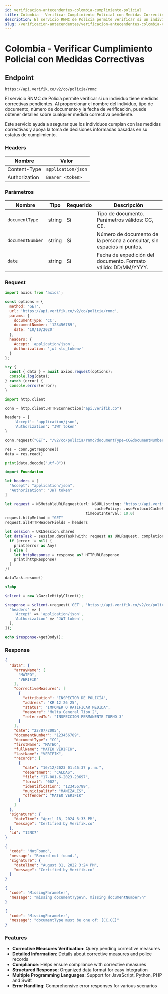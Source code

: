 ```yaml
---
id: verificacion-antecendentes-colombia-cumplimiento-policial
title: Colombia - Verificar Cumplimiento Policial con Medidas Correctivas
description: El servicio RNMC de Policía permite verificar si un individuo tiene medidas correctivas pendientes. Al proporcionar el nombre del individuo, tipo de documento, número de documento y la fecha de verificación, puede obtener detalles sobre cualquier medida correctiva pendiente.
slug: /verificacion-antecendentes/verificacion-antecendentes-colombia-cumplimiento-policial
---
```



# Colombia - Verificar Cumplimiento Policial con Medidas Correctivas

## Endpoint

```
https://api.verifik.co/v2/co/policia/rnmc
```

El servicio RNMC de Policía permite verificar si un individuo tiene medidas correctivas pendientes. Al proporcionar el nombre del individuo, tipo de documento, número de documento y la fecha de verificación, puede obtener detalles sobre cualquier medida correctiva pendiente.

Este servicio ayuda a asegurar que los individuos cumplan con las medidas correctivas y apoya la toma de decisiones informadas basadas en su estatus de cumplimiento.

### Headers

| Nombre         | Valor              |
| -------------- | ------------------ |
| Content-Type   | `application/json` |
| Authorization  | `Bearer <token>`   |

### Parámetros

| Nombre             | Tipo   | Requerido | Descripción                                                                 |
| ------------------ | ------ | --------- | --------------------------------------------------------------------------- |
| `documentType`     | string | Sí        | Tipo de documento. Parámetros válidos: CC, CE.                             |
| `documentNumber`   | string | Sí        | Número de documento de la persona a consultar, sin espacios ni puntos.       |
| `date`             | string | Sí        | Fecha de expedición del documento. Formato válido: DD/MM/YYYY.              |

### Request

<Tabs>
  <TabItem value="javascript" label="JavaScript">

```javascript
import axios from 'axios';

const options = {
  method: 'GET',
  url: 'https://api.verifik.co/v2/co/policia/rnmc',
  params: {
    documentType: 'CC', 
    documentNumber: '123456789', 
    date: '10/10/2020'
  },  
  headers: {
    Accept: 'application/json',
    Authorization: 'jwt <tu_token>'
  }
};

try {
  const { data } = await axios.request(options);
  console.log(data);
} catch (error) {
  console.error(error);
}
```

  </TabItem>
  <TabItem value="python" label="Python">

```python
import http.client

conn = http.client.HTTPSConnection("api.verifik.co")

headers = {
    'Accept': "application/json",
    'Authorization': "JWT token"
}

conn.request("GET", "/v2/co/policia/rnmc?documentType=CC&documentNumber=123456789&date=10/10/2020", headers=headers)

res = conn.getresponse()
data = res.read()

print(data.decode("utf-8"))
```

  </TabItem>
  <TabItem value="swift" label="Swift">

```swift
import Foundation

let headers = [
  "Accept": "application/json",
  "Authorization": "JWT token"
]

let request = NSMutableURLRequest(url: NSURL(string: "https://api.verifik.co/v2/co/policia/rnmc?documentType=CC&documentNumber=123456789&date=10/10/2020")! as URL,
                                        cachePolicy: .useProtocolCachePolicy,
                                    timeoutInterval: 10.0)
request.httpMethod = "GET"
request.allHTTPHeaderFields = headers

let session = URLSession.shared
let dataTask = session.dataTask(with: request as URLRequest, completionHandler: { (data, response, error) -> Void in
  if (error != nil) {
    print(error as Any)
  } else {
    let httpResponse = response as? HTTPURLResponse
    print(httpResponse)
  }
})

dataTask.resume()
```

  </TabItem>
  <TabItem value="php" label="PHP">

```php
<?php

$client = new \GuzzleHttp\Client();

$response = $client->request('GET', 'https://api.verifik.co/v2/co/policia/rnmc?documentType=CC&documentNumber=123456789&date=10/10/2020', [
  'headers' => [
    'Accept' => 'application/json',
    'Authorization' => 'JWT token',
  ],
]);

echo $response->getBody();
```

  </TabItem>
</Tabs>

### Response

<Tabs>
  <TabItem value="200" label="200">

```json
{
  "data": {
    "arrayName": [
      "MATEO",
      "VERIFIK"
    ],
    "correctiveMeasures": [
      {
        "attribution": "INSPECTOR DE POLICÍA",
        "address": "KR 12 26 25",
        "status": "IMPONER O RATIFICAR MEDIDA",
        "measure": "Multa General Tipo 2",
        "referredTo": "INSPECCION PERMANENTE TURNO 3"
      }
    ],
    "date": "22/07/2005",
    "documentNumber": "123456789",
    "documentType": "CC",
    "firstName": "MATEO",
    "fullName": "MATEO VERIFIK",
    "lastName": "VERIFIK",
    "records": [
      {
        "date": "16/12/2023 01:46:37 p. m.",
        "department": "CALDAS",
        "file": "17-001-6-2023-20697",
        "format": "002",
        "identification": "123456789",
        "municipality": "MANIZALES",
        "offender": "MATEO VERIFIK"
      }
    ]
  },
  "signature": {
    "dateTime": "April 18, 2024 6:33 PM",
    "message": "Certified by Verifik.co"
  },
  "id": "12NC7"
}
```

  </TabItem>
  <TabItem value="404" label="404">

```json
{
  "code": "NotFound",
  "message": "Record not found.",
  "signature": {
    "dateTime": "August 31, 2022 3:24 PM",
    "message": "Certified by Verifik.co"
  }
}
```

  </TabItem>
  <TabItem value="409-1" label="409 (Parámetros Faltantes)">

```json
{
  "code": "MissingParameter",
  "message": "missing documentType\n. missing documentNumber\n"
}
```

  </TabItem>
  <TabItem value="409-2" label="409 (Tipo de Documento Inválido)">

```json
{
  "code": "MissingParameter",
  "message": "documentType must be one of: [CC,CE]"
}
```

  </TabItem>
</Tabs>

### Features

-   **Corrective Measures Verification**: Query pending corrective measures
-   **Detailed Information**: Details about corrective measures and police records
-   **Compliance**: Helps ensure compliance with corrective measures
-   **Structured Response**: Organized data format for easy integration
-   **Multiple Programming Languages**: Support for JavaScript, Python, PHP and Swift
-   **Error Handling**: Comprehensive error responses for various scenarios
